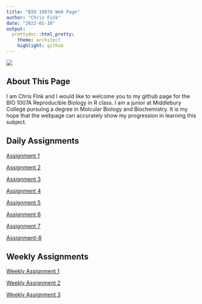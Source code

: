 ```yaml
---
title: "BIO 1007A Web Page"
author: "Chris Fink"
date: "2023-01-10"
output:
  prettydoc::html_pretty:
    theme: architect
    highlight: github
---
```

![](https://res.cloudinary.com/hud9ala09/image/upload/v1640022786/uzrrkn10npgodvtlh6hm.png)  

## About This Page  

I am Chris FInk and I would like to welcome you to my github page for the BIO 1007A Reproducible Biology in R class. I am a junior at Middlebury College pursuing a degree in Molcular Biology and Biochemistry. It is my hope that the webpage can accurately show my progression in learning this subject.

## Daily Assignments

[Assignment 1](Assignment-1.html)

[Assignment 2](Assignment-2.html)

[Assignment 3](Assignment-3.html)

[Assignment 4](Assignment-4.html)

[Assignment 5](Assignment-5.html)

[Assignment 6](Assignment-6.html)

[Assignment 7](Assignment-7.html)

[Assignment-8](Assignment-8.html)

## Weekly Assignments  

[Weekly Assignment 1](Weekly-Assignment-1.html)

[Weekly Assignment 2](Weekly-Assignment-2.html)

[Weekly Assignment 3](Weekly-Assignment-3.html)
